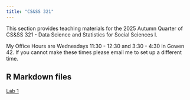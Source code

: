 ```yaml
---
title: "CS&SS 321"
---
```


This section provides teaching materials for the 2025 Autumn Quarter of CS&SS 321 - Data Science and Statistics for Social Sciences I.

My Office Hours are Wednesdays 11:30 - 12:30 and 3:30 - 4:30 in Gowen 42. If you cannot make these times please email me to set up a different time.

## R Markdown files

[Lab 1](https://github.com/yuanzhouwang/yzwang-teaching/blob/main/CSSS321%20Lab%201.Rmd)